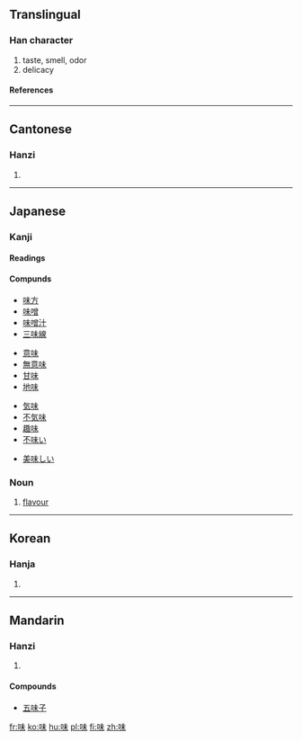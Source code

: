 ==Translingual==
===Han character===
{{Han char|rn=30|rad=口|as=05|sn=8|four=6509<sub>0</sub>|canj=口十木 (RJD)}}
# taste, smell, odor
# delicacy
====References====
{{Han ref|kx=0182.130|dkj=03456|dj=0401.140|hdz=10597.060|uh=5473|ud=21619|bh=A8FD|bd=43261}}
----
==Cantonese==
===Hanzi===
{{yue-hanzi|jyut=|y=mei6}}
# {{defn|Cantonese}}
----
==Japanese==
===Kanji===
{{ja-kanji|grade=3|rs=口05}}
====Readings====
{{ja-readings|on=[[み]] ([[mi]]), [[び]] ([[bi]])|kun=[[あじ]] ([[aji]]), [[あじわう]] ([[ajiwau]])}}

====Compunds====
{{top4}}
*[[味方]]
*[[味噌]]
*[[味噌汁]]
*[[三味線]]
{{mid4}}
*[[意味]]
*[[無意味]]
*[[甘味]]
*[[地味]]
{{mid4}}
*[[気味]]
*[[不気味]]
*[[趣味]]
*[[不味い]]
{{mid4}}
*[[美味しい]]
{{bottom}}

===Noun===
{{ja-noun|k|hira=あじ|rom=aji}}
# [[flavour]]
----

==Korean==
===Hanja===
{{ko-hanja|hangeul=미|rv=mi|mr=mi}}
# {{defn|Korean}}
----
==Mandarin==
===Hanzi===
{{cmn-hanzi|pin=[[wèi]] (wei4)|wg=wei<sup>4</sup>}}
# {{defn|Mandarin}}

====Compounds====
*[[五味子]]

[[fr:味]]
[[ko:味]]
[[hu:味]]
[[pl:味]]
[[fi:味]]
[[zh:味]]